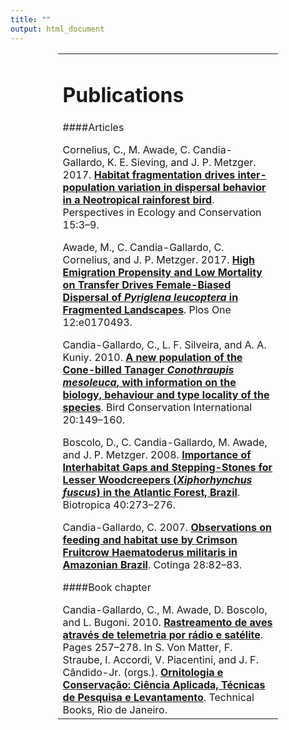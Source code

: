 ```yaml
---
title: ""
output: html_document
---
```

<center>
<table style="width:70%">
<tr><td>
<p> </p>
# Publications
<p> </p>
####Articles

Cornelius, C., M. Awade, C. Candia-Gallardo, K. E. Sieving, and J. P. Metzger. 2017. **<a href = "papers/Cornelius_et_al_2017.pdf" target = "_blank">Habitat fragmentation drives inter-population variation in dispersal behavior in a Neotropical rainforest bird</a>**. Perspectives in Ecology and Conservation 15:3–9.

Awade, M., C. Candia-Gallardo, C. Cornelius, and J. P. Metzger. 2017. **<a href = "papers/Awade_et_al_2008.pdf" target = "_blank">High Emigration Propensity and Low Mortality on Transfer Drives Female-Biased Dispersal of *Pyriglena leucoptera* in Fragmented Landscapes</a>**. Plos One 12:e0170493.

Candia-Gallardo, C., L. F. Silveira, and A. A. Kuniy. 2010. **<a href = "papers/Candia-Gallardo_et_al_2010.pdf" target = "_blank">A new population of the Cone-billed Tanager *Conothraupis mesoleuca*, with information on the biology, behaviour and type locality of the species</a>**. Bird Conservation International 20:149–160.

Boscolo, D., C. Candia-Gallardo, M. Awade, and J. P. Metzger. 2008. **<a href = "papers/Boscolo_et_al_2008.pdf" target = "_blank">Importance of Interhabitat Gaps and Stepping-Stones for Lesser Woodcreepers (*Xiphorhynchus fuscus*) in the Atlantic Forest, Brazil</a>**. Biotropica 40:273–276.

Candia-Gallardo, C. 2007. **<a href = "papers/Candia-Gallardo_2007.pdf" target = "_blank">Observations on feeding and habitat use by Crimson Fruitcrow Haematoderus militaris in Amazonian Brazil</a>**. Cotinga 28:82–83.
<p> </p>
####Book chapter

Candia-Gallardo, C., M. Awade, D. Boscolo, and L. Bugoni. 2010. **<a href = "papers/Candia-Gallardo_et_al_2010" target = "_blank">Rastreamento de aves através de telemetria por rádio e satélite</a>**. Pages 257–278. In S. Von Matter, F. Straube, I. Accordi, V. Piacentini, and J. F. Cândido-Jr. (orgs.). **<a href = "https://books.google.com.br/books/about/Ornitologia_e_Conserva%C3%A7%C3%A3o.html?id=943ai6ePVzoC&printsec=frontcover&source=kp_read_button&redir_esc=y#v=onepage&q&f=false" target = "_blank">Ornitologia e Conservação: Ciência Aplicada, Técnicas de Pesquisa e Levantamento</a>**. Technical Books, Rio de Janeiro.
</td></tr>
</table></center>